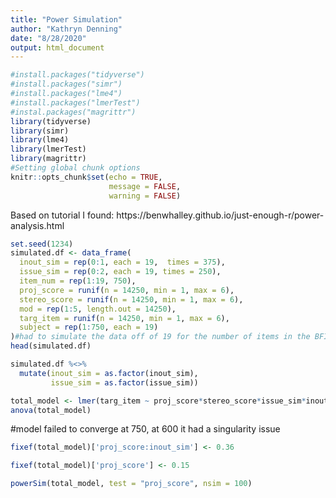 ```yaml
---
title: "Power Simulation"
author: "Kathryn Denning"
date: "8/28/2020"
output: html_document
---
```


```r
#install.packages("tidyverse")
#install.packages("simr")
#install.packages("lme4")
#install.packages("lmerTest")
#instal.packages("magrittr")
library(tidyverse)
library(simr)
library(lme4)
library(lmerTest)
library(magrittr)
#Setting global chunk options
knitr::opts_chunk$set(echo = TRUE,
                      message = FALSE,
                      warning = FALSE)
```

Based on tutorial I found: https://benwhalley.github.io/just-enough-r/power-analysis.html

```r
set.seed(1234)
simulated.df <- data_frame(
  inout_sim = rep(0:1, each = 19,  times = 375),
  issue_sim = rep(0:2, each = 19, times = 250),
  item_num = rep(1:19, 750),
  proj_score = runif(n = 14250, min = 1, max = 6),
  stereo_score = runif(n = 14250, min = 1, max = 6),
  mod = rep(1:5, length.out = 14250),
  targ_item = runif(n = 14250, min = 1, max = 6),
  subject = rep(1:750, each = 19)
)#had to simulate the data off of 19 for the number of items in the BFI, which is why its an odd number and wanted each cell to have at least 50, so this is what we ended up with
head(simulated.df)

simulated.df %<>% 
  mutate(inout_sim = as.factor(inout_sim),
         issue_sim = as.factor(issue_sim))
```



```r
total_model <- lmer(targ_item ~ proj_score*stereo_score*issue_sim*inout_sim*mod + (stereo_score + proj_score|subject), data = simulated.df)
anova(total_model)

```
#model failed to converge at 750, at 600 it had a singularity issue

```r
fixef(total_model)['proj_score:inout_sim'] <- 0.36

fixef(total_model)['proj_score'] <- 0.15

powerSim(total_model, test = "proj_score", nsim = 100)
```



